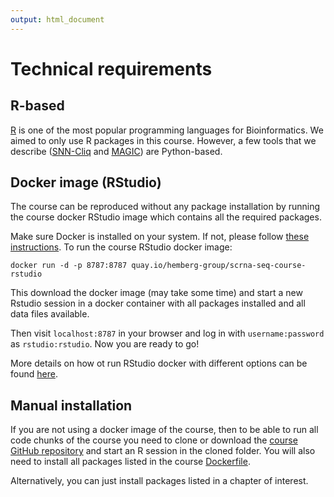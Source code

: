 ```yaml
---
output: html_document
---
```


# Technical requirements

## R-based

[R](https://www.r-project.org/) is one of the most popular programming languages for Bioinformatics. We aimed to only use R packages in this course. However, a few tools that we describe ([SNN-Cliq](http://bioinfo.uncc.edu/SNNCliq/) and [MAGIC](https://github.com/pkathail/magic)) are Python-based.

## Docker image (RStudio)

The course can be reproduced without any package installation by running the course docker RStudio image which contains all the required packages.

Make sure Docker is installed on your system. If not, please follow [these instructions](https://docs.docker.com/engine/installation/). To run the course RStudio docker image:

```
docker run -d -p 8787:8787 quay.io/hemberg-group/scrna-seq-course-rstudio
```

This download the docker image (may take some time) and start a new Rstudio session in a docker container with all packages installed and all data files available.

Then visit `localhost:8787` in your browser and log in with `username:password` as `rstudio:rstudio`. Now you are ready to go!

More details on how ot run RStudio docker with different options can be found [here](https://hub.docker.com/r/rocker/rstudio-stable/).

## Manual installation

If you are not using a docker image of the course, then to be able to run all code chunks of the course you need to clone or download the [course GitHub repository](https://github.com/hemberg-lab/scRNA.seq.course) and start an R session in the cloned folder. You will also need to install all packages listed in the course [Dockerfile](https://github.com/hemberg-lab/scRNA.seq.course/blob/master/Dockerfile).

Alternatively, you can just install packages listed in a chapter of interest.

